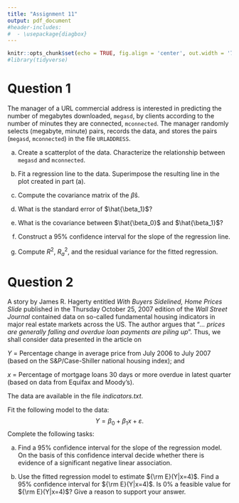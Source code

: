```yaml
---
title: "Assignment 11"
output: pdf_document
#header-includes:
#  - \usepackage{diagbox}
---
```


```r
knitr::opts_chunk$set(echo = TRUE, fig.align = 'center', out.width = '75%', fig.asp = .75)
#library(tidyverse)
```

# Question 1

The manager of a URL commercial address is interested in predicting the number of
megabytes downloaded, `megasd`, by clients according to the number of minutes they are connected, `mconnected`. The manager randomly selects (megabyte, minute) pairs, records the data, and stores the pairs (`megasd`, `mconnected`) in the file `URLADDRESS`.

(a) Create a scatterplot of the data. Characterize the relationship between `megasd` and `mconnected`.

(b) Fit a regression line to the data. Superimpose the resulting line in the plot created in part (a).

(c) Compute the covariance matrix of the $\hat{\beta}$s.

(d) What is the standard error of $\hat{\beta_1}$?

(e) What is the covariance between $\hat{\beta_0}$ and $\hat{\beta_1}$?

(f) Construct a 95% confidence interval for the slope of the regression line.

(g) Compute $R^2$, $R^2_a$, and the residual variance for the fitted regression.

# Question 2

A story by James R. Hagerty entitled *With Buyers Sidelined, Home Prices Slide* published in the Thursday October 25, 2007 edition of the *Wall Street Journal* contained data on so-called fundamental housing indicators in major real estate markets across the US. The author argues that "*... prices are generally falling and overdue loan payments are piling up*". Thus, we shall consider data presented in the article on 

$Y$ = Percentage change in average price from July 2006 to July 2007 (based on the S&P/Case-Shiller national housing index); and 

$x$ = Percentage of mortgage loans 30 days or more overdue in latest quarter (based on data from Equifax and Moody’s). 

The data are available in the file *indicators.txt*. 

Fit the following model to the data:
$$Y=\beta_{0}+\beta_{1}x+\varepsilon.$$ 
Complete the following tasks: 

(a) Find a 95% confidence interval for the slope of the regression model. On the basis of this confidence interval decide whether there is evidence of a significant negative linear association.

(b) Use the fitted regression model to estimate ${\rm E}(Y|x=4)$. Find a 95% confidence interval for ${\rm E}(Y|x=4)$. Is 0% a feasible value for ${\rm E}(Y|x=4)$? Give a reason to support your answer.